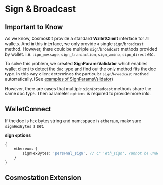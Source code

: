 # Sign & Broadcast

## Important to Know

As we know, CosmosKit provide a standard **WalletClient** interface for all wallets. And in this interface, we only provide a single `sign`/`broadcast` method. However, there could be multiple `sign`/`broadcast` methods provided by wallet. i.e. `sign_message`, `sign_transaction`, `sign_amino`, `sign_direct` etc. 

To solve this problem, we created **SignParamsValidator** which enables wallet client to detect the `doc` type and find out the only method fits the doc type. In this way client determines the particular `sign`/`broadcast` method automatically. (See [examples of SignParamsValidator](https://github.com/cosmology-tech/cosmos-kit/blob/v2-develop/wallets/cosmostation-extension/src/extension/utils/type-guards.ts))

However, there are cases that multiple `sign`/`broadcast` methods share the same doc type. Then parameter `options` is required to provide more info.

## WalletConnect

If the doc is hex bytes string and namespace is `ethereum`, make sure `signHexBytes` is set.

**sign options**

```ts
{
    ethereum: {
        signHexBytes: 'personal_sign', // or 'eth_sign', cannot be undefined or null
    }
}
```

## Cosmostation Extension